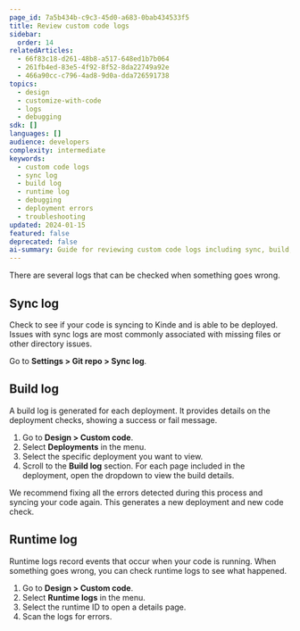 ```yaml
---
page_id: 7a5b434b-c9c3-45d0-a683-0bab434533f5
title: Review custom code logs
sidebar:
  order: 14
relatedArticles:
  - 66f83c18-d261-48b8-a517-648ed1b7b064
  - 261fb4ed-83e5-4f92-8f52-8da22749a92e
  - 466a90cc-c796-4ad8-9d0a-dda726591738
topics:
  - design
  - customize-with-code
  - logs
  - debugging
sdk: []
languages: []
audience: developers
complexity: intermediate
keywords:
  - custom code logs
  - sync log
  - build log
  - runtime log
  - debugging
  - deployment errors
  - troubleshooting
updated: 2024-01-15
featured: false
deprecated: false
ai-summary: Guide for reviewing custom code logs including sync, build, and runtime logs for debugging deployment issues and troubleshooting code problems.
---
```


There are several logs that can be checked when something goes wrong.

## Sync log

Check to see if your code is syncing to Kinde and is able to be deployed. Issues with sync logs are most commonly associated with missing files or other directory issues.

Go to **Settings > Git repo > Sync log**.

## Build log

A build log is generated for each deployment. It provides details on the deployment checks, showing a success or fail message.

1. Go to **Design > Custom code**.
2. Select **Deployments** in the menu.
3. Select the specific deployment you want to view.
4. Scroll to the **Build log** section. For each page included in the deployment, open the dropdown to view the build details.

We recommend fixing all the errors detected during this process and syncing your code again. This generates a new deployment and new code check.

## Runtime log

Runtime logs record events that occur when your code is running. When something goes wrong, you can check runtime logs to see what happened.

1. Go to **Design > Custom code**.
2. Select **Runtime logs** in the menu.
3. Select the runtime ID to open a details page.
4. Scan the logs for errors.
